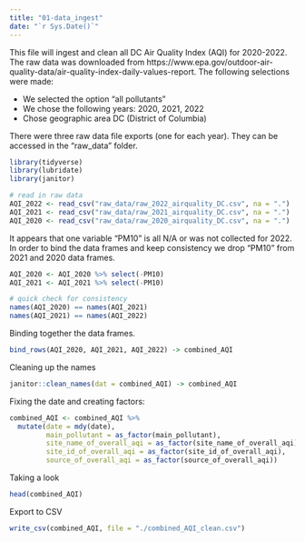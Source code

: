 ```yaml
---
title: "01-data_ingest"
date: "`r Sys.Date()`"
---
```


This file will ingest and clean all DC Air Quality Index (AQI) for 2020-2022. The raw data was downloaded from https://www.epa.gov/outdoor-air-quality-data/air-quality-index-daily-values-report. The following selections were made:

- We selected the option "all pollutants"
- We chose the following years: 2020, 2021, 2022
- Chose geographic area DC (District of Columbia)

There were three raw data file exports (one for each year). They can be accessed in the "raw_data" folder.

```r
library(tidyverse)
library(lubridate)
library(janitor)
```

```r
# read in raw data
AQI_2022 <- read_csv("raw_data/raw_2022_airquality_DC.csv", na = ".")
AQI_2021 <- read_csv("raw_data/raw_2021_airquality_DC.csv", na = ".")
AQI_2020 <- read_csv("raw_data/raw_2020_airquality_DC.csv", na = ".")

```

It appears that one variable "PM10" is all N/A or was not collected for 2022. In order to bind the data frames and keep consistency we drop "PM10" from 2021 and 2020 data frames. 

```r
AQI_2020 <- AQI_2020 %>% select(-PM10) 
AQI_2021 <- AQI_2021 %>% select(-PM10) 

# quick check for consistency
names(AQI_2020) == names(AQI_2021) 
names(AQI_2021) == names(AQI_2022)
```

Binding together the data frames. 
```r
bind_rows(AQI_2020, AQI_2021, AQI_2022) -> combined_AQI
```

Cleaning up the names
```r
janitor::clean_names(dat = combined_AQI) -> combined_AQI
```

Fixing the date and creating factors:
```r
combined_AQI <- combined_AQI %>% 
  mutate(date = mdy(date), 
         main_pollutant = as_factor(main_pollutant),
         site_name_of_overall_aqi = as_factor(site_name_of_overall_aqi),
         site_id_of_overall_aqi = as_factor(site_id_of_overall_aqi), 
         source_of_overall_aqi = as_factor(source_of_overall_aqi))
```

Taking a look 
```r
head(combined_AQI)
```

Export to CSV
```r
write_csv(combined_AQI, file = "./combined_AQI_clean.csv")
```





